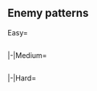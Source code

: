 ==Enemy patterns==
<!--
AUTOGENERATED, leave a comment on this subpage if you have found any issues (incorrect or missing info, non-optimal order, etc.)
-->
{{Section}}
<tabber>
Easy=
{{Event/Map|
{{Event/MapNode|A|Easy|x=510|y=235}}
{{Event/MapNode|B|Easy|x=515|y=140}}
{{Event/MapNode|C|Easy|x=465|y=95}}
{{Event/MapNode|D|Easy|x=445|y=260}}
{{Event/MapNode|E|Easy|x=450|y=195}}
{{Event/MapNode|F|Easy|x=395|y=115}}
{{Event/MapNode|G|Easy|x=380|y=290}}
{{Event/MapNode|H|Easy|x=365|y=205}}
{{Event/MapNode|I|Easy|x=315|y=180}}
{{Event/MapNode|J|Easy|x=315|y=80}}
{{Event/MapNode|K|Easy|x=265|y=155}}
{{Event/MapNode|L|Easy|x=260|y=275}}
{{Event/MapNode|M|Easy|x=260|y=220}}
{{Event/MapNode|N|Easy|x=245|y=70}}
{{Event/MapNode|O|Easy|x=190|y=110}}
{{Event/MapNode|P|Easy|x=185|y=305}}
{{Event/MapNode|Q|Easy|x=170|y=170}}
{{Event/MapNode|R|Easy|x=145|y=260}}
{{Event/MapNode|S|Easy|x=120|y=75}}
{{Event/MapNode|T|Easy|x=105|y=140}}

}}
<div style="width:800px;max-height:400px;overflow:auto;">
{{NodeInfo|diff=Easy|name=深海北方艦隊 潜水部隊 II群
|B
|Medium
|Echelon<br>Line Abreast
|Submarine So-Class/Elite
|Submarine Ka-Class/Elite
|Submarine Ka-Class/Elite
|-
|B
|Medium
|Echelon
|Submarine So-Class/Elite
|Submarine Yo-Class/Elite
|Submarine Yo-Class/Elite
}}
{{NodeInfo|diff=Easy|name=深海北方艦隊 攻撃隊
|C
|Dogfight
|Line Ahead<br>Double Line<br>Diamond
|Standard Carrier Wo-Class/Kai Flagship II
|Battleship Ta-Class/Flagship
|Light Cruiser Tsu-Class
|Destroyer Ro-Class/Late Model
|Destroyer Ro-Class
|Destroyer Ro-Class
}}
{{NodeInfo|diff=Easy|name=深海北方艦隊 前衛展開部隊 B群
|D
|Medium
|Echelon
|Light Carrier Nu-Class/Kai Elite
|Light Cruiser Ho-Class/Flagship
|Torpedo Cruiser Chi-Class/Flagship
|Torpedo Cruiser Chi-Class/Flagship
|Destroyer Ro-Class
|Destroyer Ro-Class
|-
|D
|Medium
|Line Ahead<br>Double Line
|Light Cruiser Ho-Class/Flagship
|Light Carrier Nu-Class/Kai Elite
|Torpedo Cruiser Chi-Class/Flagship
|Torpedo Cruiser Chi-Class/Flagship
|Destroyer Ro-Class
|Destroyer Ro-Class
}}
{{NodeInfo|diff=Easy|name=深海北方艦隊 前衛展開部隊 A群
|E
|Medium
|Diamond
|Light Carrier Nu-Class/Flagship
|Light Carrier Nu-Class/Kai Elite
|Light Cruiser Ho-Class/Flagship
|Light Cruiser Tsu-Class
|Destroyer Ro-Class
|Destroyer Ro-Class
|-
|E
|Medium
|Line Ahead<br>Double Line
|Light Cruiser Ho-Class/Flagship
|Light Carrier Nu-Class/Flagship
|Light Carrier Nu-Class/Kai Elite
|Light Cruiser Tsu-Class
|Destroyer Ro-Class
|Destroyer Ro-Class
}}
{{NodeInfo|diff=Easy|name=深海北方艦隊 攻撃機動部隊
|F
|Medium
|Line Ahead<br>Double Line<br>Diamond
|Standard Carrier Wo-Class/Kai Flagship II
|Battleship Ta-Class/Flagship
|Light Cruiser Tsu-Class
|Destroyer Ro-Class/Late Model
|Destroyer Ro-Class
|Destroyer Ro-Class
}}
{{NodeInfo|diff=Easy|name=深海北方艦隊 支援戦闘集団
|G
|Medium
|Line Ahead<br>Double Line<br>Diamond
|Battleship Ru-Class/Flagship
|Battleship Ru-Class/Elite
|Battleship Ru-Class/Elite
|Light Carrier Nu-Class/Kai Elite
|Destroyer Ro-Class/Late Model
|Destroyer Ro-Class/Late Model
}}
{{NodeInfo|diff=Easy|name=深海北方艦隊 潜水部隊 I群
|H
|Medium
|Echelon
|Submarine So-Class/Elite
|Submarine Ka-Class/Elite
|Submarine Ka-Class/Elite
|-
|H
|Medium
|Echelon<br>Line Abreast
|Submarine So-Class/Flagship
|Submarine Ka-Class/Elite
|Submarine Ka-Class/Elite
}}
{{NodeInfo|diff=Easy|name=深海北方艦隊 精鋭戦艦集団
|K
|Medium
|Diamond
|Battleship Princess
|Battleship Ru-Class/Elite
|Battleship Ru-Class/Elite
|Destroyer Ha-Class/Late Model
|Destroyer Ro-Class
|Destroyer Ro-Class
}}
{{NodeInfo|diff=Easy|name=深海北方艦隊 攻撃隊
|L
|Dogfight
|Diamond
|Aircraft Carrier Princess/II
|Light Carrier Nu-Class/Kai Elite
|Destroyer Ro-Class/Late Model
|Destroyer Ro-Class
|Destroyer Ro-Class
|Destroyer Ro-Class
|-
|L
|Dogfight
|Diamond
|Aircraft Carrier Princess/II
|Light Carrier Nu-Class/Kai Elite
|Light Cruiser Tsu-Class
|Destroyer Ro-Class
|Destroyer Ro-Class
|Destroyer Ro-Class
|-
|L
|Dogfight
|Diamond
|Aircraft Carrier Princess/II
|Light Carrier Nu-Class/Kai Elite
|Light Cruiser Tsu-Class
|Destroyer Ro-Class/Late Model
|Destroyer Ro-Class
|Destroyer Ro-Class
}}
{{NodeInfo|diff=Easy|name=深海北方艦隊 主力空母機動部隊
|M
|Medium
|Diamond
|Aircraft Carrier Princess/II
|Light Carrier Nu-Class/Kai Elite
|Destroyer Ro-Class/Late Model
|Destroyer Ro-Class
|Destroyer Ro-Class
|Destroyer Ro-Class
|-
|M
|Medium
|Diamond
|Aircraft Carrier Princess/II
|Light Carrier Nu-Class/Kai Elite
|Light Cruiser Tsu-Class
|Destroyer Ro-Class
|Destroyer Ro-Class
|Destroyer Ro-Class
|-
|M
|Medium
|Diamond
|Aircraft Carrier Princess/II
|Light Carrier Nu-Class/Kai Elite
|Light Cruiser Tsu-Class
|Destroyer Ro-Class/Late Model
|Destroyer Ro-Class
|Destroyer Ro-Class
}}
{{NodeInfo|diff=Easy|name=深海北方艦隊 高速打撃予備群
|N
|Medium
|Line Ahead
|Battleship Ta-Class/Flagship
|Light Cruiser He-Class/Flagship
|Light Cruiser Tsu-Class
|Destroyer Ro-Class/Late Model
|Destroyer Ro-Class
|Destroyer Ro-Class
|-
|N
|Medium
|Line Ahead
|Battleship Ta-Class/Flagship
|Battleship Ta-Class/Flagship
|Light Cruiser Tsu-Class
|Destroyer Ro-Class/Late Model
|Destroyer Ro-Class
|Destroyer Ro-Class
|-
|N
|Medium
|Line Ahead
|Battleship Ta-Class/Flagship
|Battleship Ta-Class/Flagship
|Light Cruiser Tsu-Class
|Destroyer Ha-Class/Late Model
|Destroyer Ro-Class
|Destroyer Ro-Class
}}
{{NodeInfo|diff=Easy|name=深海北方艦隊 旗艦艦隊攻撃隊
|O
|Dogfight
|Diamond
|Northern Water Princess
|Battleship Ru-Class/Flagship
|Battleship Ru-Class/Elite
|Battleship Ru-Class/Elite
|Light Carrier Nu-Class/Kai Elite
|Light Carrier Nu-Class/Kai Elite
|-
|O
|Dogfight
|Diamond
|Northern Water Princess/Damaged
|Battleship Princess
|Battleship Ru-Class/Elite
|Light Carrier Nu-Class/Kai Elite
|Light Carrier Nu-Class/Kai Elite
|Light Carrier Nu-Class/Kai Elite
}}
{{NodeInfo|diff=Easy|name=深海北方艦隊 精鋭戦艦集団
|R
|Boss
|Cruising<br>Formation 3
|Battleship Princess
|Heavy Cruiser Ri-Class/Flagship
|Light Cruiser He-Class/Flagship
|Torpedo Cruiser Chi-Class/Elite
|Torpedo Cruiser Chi-Class/Elite
|Light Carrier Nu-Class/Kai Elite
|Light Cruiser He-Class/Flagship
|Light Cruiser Ho-Class/Elite
|Destroyer Ha-Class/Late Model
|Destroyer Ro-Class
|Destroyer Ro-Class
|Destroyer Ro-Class
}}
{{NodeInfo|diff=Easy|name=深海北方艦隊 旗艦艦隊
|T
|Boss
|Cruising<br>Formation 3
|Northern Water Princess
|Battleship Ru-Class/Flagship
|Battleship Ru-Class/Elite
|Battleship Ru-Class/Elite
|Light Carrier Nu-Class/Kai Elite
|Heavy Cruiser Ne-Class
|Light Cruiser He-Class/Flagship
|Destroyer Ha-Class/Late Model
|Destroyer Ha-Class/Late Model
|Destroyer Ro-Class
|Destroyer Ro-Class
|Destroyer Ro-Class
|-
|T
|Boss/Final
|Cruising<br>Formation 3
|Northern Water Princess/Damaged
|Battleship Princess
|Battleship Ru-Class/Elite
|Battleship Ru-Class/Elite
|Light Carrier Nu-Class/Kai Elite
|Heavy Cruiser Ne-Class
|Light Cruiser He-Class/Flagship
|Destroyer Ancient Princess
|Destroyer Ha-Class/Late Model
|Destroyer Ha-Class/Late Model
|Destroyer Ro-Class
|Destroyer Ro-Class
}}
</div> <!-- overflow -->
|-|Medium=
{{Event/Map|
{{Event/MapNode|A|Medium|x=510|y=235}}
{{Event/MapNode|B|Medium|x=515|y=140}}
{{Event/MapNode|C|Medium|x=465|y=95}}
{{Event/MapNode|D|Medium|x=445|y=260}}
{{Event/MapNode|E|Medium|x=450|y=195}}
{{Event/MapNode|F|Medium|x=395|y=115}}
{{Event/MapNode|G|Medium|x=380|y=290}}
{{Event/MapNode|H|Medium|x=365|y=205}}
{{Event/MapNode|I|Medium|x=315|y=180}}
{{Event/MapNode|J|Medium|x=315|y=80}}
{{Event/MapNode|K|Medium|x=265|y=155}}
{{Event/MapNode|L|Medium|x=260|y=275}}
{{Event/MapNode|M|Medium|x=260|y=220}}
{{Event/MapNode|N|Medium|x=245|y=70}}
{{Event/MapNode|O|Medium|x=190|y=110}}
{{Event/MapNode|P|Medium|x=185|y=305}}
{{Event/MapNode|Q|Medium|x=170|y=170}}
{{Event/MapNode|R|Medium|x=145|y=260}}
{{Event/MapNode|S|Medium|x=120|y=75}}
{{Event/MapNode|T|Medium|x=105|y=140}}
}}
<div style="width:800px;max-height:400px;overflow:auto;">
{{NodeInfo|diff=Medium|name=深海北方艦隊 潜水部隊 II群
|B
|Medium
|Echelon
|Submarine So-Class/Flagship
|Submarine Ka-Class/Elite
|Submarine Ka-Class/Elite
}}
{{NodeInfo|diff=Medium|name=深海北方艦隊 攻撃隊
|C
|Dogfight
|Diamond
|Standard Carrier Wo-Class/Kai Flagship II
|Light Carrier Nu-Class/Kai Elite
|Battleship Ta-Class/Flagship
|Light Cruiser Tsu-Class
|Destroyer Ro-Class/Late Model
|Destroyer Ro-Class/Late Model
}}
{{NodeInfo|diff=Medium|name=深海北方艦隊 前衛展開部隊 B群
|D
|Medium
|Echelon
|Light Carrier Nu-Class/Kai Elite
|Light Cruiser Ho-Class/Flagship
|Torpedo Cruiser Chi-Class/Flagship
|Torpedo Cruiser Chi-Class/Flagship
|Destroyer Ha-Class/Late Model
|Destroyer Ha-Class/Late Model
|-
|D
|Medium
|Line Ahead<br>Double Line
|Light Cruiser Ho-Class/Flagship
|Light Carrier Nu-Class/Kai Elite
|Torpedo Cruiser Chi-Class/Flagship
|Torpedo Cruiser Chi-Class/Flagship
|Destroyer Ha-Class/Late Model
|Destroyer Ha-Class/Late Model
}}
{{NodeInfo|diff=Medium|name=深海北方艦隊 前衛展開部隊 A群
|E
|Medium
|Diamond
|Light Carrier Nu-Class/Kai Elite
|Light Carrier Nu-Class/Kai Elite
|Light Cruiser Ho-Class/Flagship
|Light Cruiser Tsu-Class
|Destroyer Ha-Class/Late Model
|Destroyer Ha-Class/Late Model
|-
|E
|Medium
|Line Ahead<br>Double Line
|Light Cruiser Ho-Class/Flagship
|Light Carrier Nu-Class/Kai Elite
|Light Carrier Nu-Class/Kai Elite
|Light Cruiser Tsu-Class
|Destroyer Ha-Class/Late Model
|Destroyer Ha-Class/Late Model
}}
{{NodeInfo|diff=Medium|name=深海北方艦隊 攻撃機動部隊
|F
|Medium
|Line Ahead<br>Double Line<br>Diamond
|Standard Carrier Wo-Class/Kai Flagship II
|Light Carrier Nu-Class/Kai Elite
|Battleship Ta-Class/Flagship
|Light Cruiser Tsu-Class
|Destroyer Ro-Class/Late Model
|Destroyer Ro-Class/Late Model
}}
{{NodeInfo|diff=Medium|name=深海北方艦隊 支援戦闘集団
|G
|Medium
|Diamond
|Light Carrier Nu-Class/Kai Elite
|Battleship Ru-Class/Flagship
|Battleship Ru-Class/Flagship
|Battleship Ru-Class/Flagship
|Destroyer Ro-Class/Late Model
|Destroyer Ro-Class/Late Model
|-
|G
|Medium
|Line Ahead<br>Double Line
|Battleship Ru-Class/Flagship
|Battleship Ru-Class/Flagship
|Battleship Ru-Class/Flagship
|Light Carrier Nu-Class/Kai Elite
|Destroyer Ro-Class/Late Model
|Destroyer Ro-Class/Late Model
}}
{{NodeInfo|diff=Medium|name=深海北方艦隊 潜水部隊 I群
|H
|Medium
|Echelon<br>Line Abreast
|Submarine So-Class/Flagship
|Submarine Ka-Class/Elite
|Submarine Ka-Class/Elite
|-
|H
|Medium
|Echelon<br>Line Abreast
|Submarine So-Class/Flagship
|Submarine Ka-Class/Elite
|Submarine Ka-Class/Elite
|Submarine Ka-Class/Elite
}}
{{NodeInfo|diff=Medium|name=深海北方艦隊 攻撃隊
|L
|Dogfight
|Diamond
|Aircraft Carrier Princess/II
|Light Carrier Nu-Class/Kai Elite
|Light Cruiser Ho-Class/Flagship
|Light Cruiser Tsu-Class
|Destroyer Ro-Class/Late Model
|Destroyer Ro-Class/Late Model
|-
|L
|Dogfight
|Diamond
|Aircraft Carrier Princess/II
|Light Carrier Nu-Class/Kai Elite
|Light Cruiser He-Class/Flagship
|Light Cruiser Tsu-Class
|Destroyer Ro-Class/Late Model
|Destroyer Ro-Class/Late Model
|-
|L
|Dogfight
|Diamond
|Aircraft Carrier Princess/II
|Light Carrier Nu-Class/Kai Flagship
|Light Carrier Nu-Class/Kai Elite
|Light Cruiser Tsu-Class
|Destroyer Ro-Class/Late Model
|Destroyer Ro-Class/Late Model
}}
{{NodeInfo|diff=Medium|name=深海北方艦隊 主力空母機動部隊
|M
|Medium
|Diamond
|Aircraft Carrier Princess/II
|Light Carrier Nu-Class/Kai Elite
|Light Cruiser Ho-Class/Flagship
|Light Cruiser Tsu-Class
|Destroyer Ro-Class/Late Model
|Destroyer Ro-Class/Late Model
|-
|M
|Medium
|Diamond
|Aircraft Carrier Princess/II
|Light Carrier Nu-Class/Kai Elite
|Light Cruiser He-Class/Flagship
|Light Cruiser Tsu-Class
|Destroyer Ro-Class/Late Model
|Destroyer Ro-Class/Late Model
|-
|M
|Medium
|Diamond
|Aircraft Carrier Princess/II
|Light Carrier Nu-Class/Kai Flagship
|Light Carrier Nu-Class/Kai Elite
|Light Cruiser Tsu-Class
|Destroyer Ro-Class/Late Model
|Destroyer Ro-Class/Late Model
}}
{{NodeInfo|diff=Medium|name=深海北方艦隊 高速打撃予備群
|N
|Medium
|Line Ahead
|Battleship Ta-Class/Flagship
|Light Cruiser He-Class/Flagship
|Light Cruiser Tsu-Class
|Light Cruiser Tsu-Class
|Destroyer Ro-Class/Late Model
|Destroyer Ro-Class/Late Model
|-
|N
|Medium
|Line Ahead
|Battleship Ta-Class/Flagship
|Battleship Ta-Class/Flagship
|Light Cruiser Tsu-Class
|Light Cruiser Tsu-Class
|Destroyer Ro-Class/Late Model
|Destroyer Ro-Class/Late Model
|-
|N
|Medium
|Diamond
|Battleship Ta-Class/Flagship
|Battleship Ta-Class/Flagship
|Light Cruiser Tsu-Class
|Light Cruiser Tsu-Class
|Destroyer Ha-Class/Late Model
|Destroyer Ha-Class/Late Model
}}
{{NodeInfo|diff=Medium|name=深海北方艦隊 旗艦艦隊攻撃隊
|O
|Dogfight
|Diamond
|Northern Water Princess/II
|Battleship Princess
|Battleship Ru-Class/Flagship
|Battleship Ru-Class/Flagship
|Light Carrier Nu-Class/Kai Flagship
|Light Carrier Nu-Class/Kai Elite
|-
|O
|Dogfight
|Diamond
|Northern Water Princess/Damaged II
|Battleship Princess
|Battleship Ru-Class/Flagship
|Light Carrier Nu-Class/Kai Flagship
|Light Carrier Nu-Class/Kai Elite
|Light Carrier Nu-Class/Kai Elite
}}
{{NodeInfo|diff=Medium|name=深海北方艦隊 精鋭戦艦集団
|R
|Boss
|Cruising<br>Formation 3
|Battleship Princess
|Battleship Ru-Class/Flagship
|Battleship Ru-Class/Flagship
|Light Cruiser He-Class/Flagship
|Light Carrier Nu-Class/Kai Elite
|Light Carrier Nu-Class/Kai Elite
|Light Cruiser He-Class/Flagship
|Torpedo Cruiser Chi-Class/Elite
|Torpedo Cruiser Chi-Class/Elite
|Destroyer Ha-Class/Late Model
|Destroyer Ro-Class
|Destroyer Ro-Class
}}
{{NodeInfo|diff=Medium|name=深海北方艦隊 旗艦艦隊
|T
|Boss
|Cruising<br>Formation 3
|Northern Water Princess/II
|Battleship Princess
|Battleship Ru-Class/Flagship
|Battleship Ru-Class/Flagship
|Light Carrier Nu-Class/Kai Flagship
|Heavy Cruiser Ne-Class
|Light Cruiser He-Class/Flagship
|Light Cruiser Tsu-Class
|Destroyer Ha-Class/Late Model
|Destroyer Ha-Class/Late Model
|Destroyer Ro-Class
|Destroyer Ro-Class
|-
|T
|Boss/Final
|Cruising<br>Formation 3
|Northern Water Princess/Damaged II
|Battleship Princess
|Battleship Ru-Class/Flagship
|Light Carrier Nu-Class/Kai Flagship
|Heavy Cruiser Ne-Class
|Heavy Cruiser Ne-Class
|Light Cruiser He-Class/Flagship
|Light Cruiser Tsu-Class
|Light Cruiser Tsu-Class
|Destroyer Ancient Princess
|Destroyer Ha-Class/Late Model
|Destroyer Ha-Class/Late Model
}}
</div> <!-- overflow -->
|-|Hard=
{{Event/Map|
{{Event/MapNode|A|Hard|x=510|y=235}}
{{Event/MapNode|B|Hard|x=515|y=140}}
{{Event/MapNode|C|Hard|x=465|y=95}}
{{Event/MapNode|D|Hard|x=445|y=260}}
{{Event/MapNode|E|Hard|x=450|y=195}}
{{Event/MapNode|F|Hard|x=395|y=115}}
{{Event/MapNode|G|Hard|x=380|y=290}}
{{Event/MapNode|H|Hard|x=365|y=205}}
{{Event/MapNode|I|Hard|x=315|y=180}}
{{Event/MapNode|J|Hard|x=315|y=80}}
{{Event/MapNode|K|Hard|x=265|y=155}}
{{Event/MapNode|L|Hard|x=260|y=275}}
{{Event/MapNode|M|Hard|x=260|y=220}}
{{Event/MapNode|N|Hard|x=245|y=70}}
{{Event/MapNode|O|Hard|x=190|y=110}}
{{Event/MapNode|P|Hard|x=185|y=305}}
{{Event/MapNode|Q|Hard|x=170|y=170}}
{{Event/MapNode|R|Hard|x=145|y=260}}
{{Event/MapNode|S|Hard|x=120|y=75}}
{{Event/MapNode|T|Hard|x=105|y=140}}
}}
<div style="width:800px;max-height:400px;overflow:auto;">
{{NodeInfo|diff=Hard|name=深海北方艦隊 潜水部隊 II群
|B
|Medium
|Echelon
|Submarine So-Class/Flagship
|Submarine Yo-Class/Elite
|Submarine Yo-Class/Elite
|-
|B
|Medium
|Echelon<br>Line Abreast
|Submarine So-Class/Flagship
|Submarine So-Class/Elite
|Submarine So-Class/Elite
}}
{{NodeInfo|diff=Hard|name=深海北方艦隊 攻撃隊
|C
|Dogfight
|Line Ahead<br>Double Line<br>Diamond
|Standard Carrier Wo-Class/Kai Flagship IV
|Light Carrier Nu-Class/Kai Flagship
|Battleship Ta-Class/Flagship
|Light Cruiser Tsu-Class/Elite
|Destroyer Ha-Class/Late Model
|Destroyer Ha-Class/Late Model
}}
{{NodeInfo|diff=Hard|name=深海北方艦隊 前衛展開部隊 B群
|D
|Medium
|Echelon
|Light Carrier Nu-Class/Kai Flagship
|Light Cruiser He-Class/Flagship
|Torpedo Cruiser Chi-Class/Flagship
|Torpedo Cruiser Chi-Class/Flagship
|Destroyer Ha-Class/Late Model
|Destroyer Ha-Class/Late Model
|-
|D
|Medium
|Line Ahead<br>Double Line
|Light Cruiser He-Class/Flagship
|Light Carrier Nu-Class/Kai Flagship
|Torpedo Cruiser Chi-Class/Flagship
|Torpedo Cruiser Chi-Class/Flagship
|Destroyer Ha-Class/Late Model
|Destroyer Ha-Class/Late Model
}}
{{NodeInfo|diff=Hard|name=深海北方艦隊 前衛展開部隊 A群
|E
|Medium
|Diamond
|Light Carrier Nu-Class/Kai Flagship
|Light Carrier Nu-Class/Kai Flagship
|Light Cruiser He-Class/Flagship
|Light Cruiser Tsu-Class/Elite
|Destroyer Ha-Class/Late Model
|Destroyer Ha-Class/Late Model
|-
|E
|Medium
|Line Ahead<br>Double Line
|Light Cruiser He-Class/Flagship
|Light Carrier Nu-Class/Kai Flagship
|Light Carrier Nu-Class/Kai Flagship
|Light Cruiser Tsu-Class/Elite
|Destroyer Ha-Class/Late Model
|Destroyer Ha-Class/Late Model
}}
{{NodeInfo|diff=Hard|name=深海北方艦隊 攻撃機動部隊
|F
|Medium
|Line Ahead<br>Double Line<br>Diamond
|Standard Carrier Wo-Class/Kai Flagship IV
|Light Carrier Nu-Class/Kai Flagship
|Battleship Ta-Class/Flagship
|Light Cruiser Tsu-Class/Elite
|Destroyer Ha-Class/Late Model
|Destroyer Ha-Class/Late Model
}}
{{NodeInfo|diff=Hard|name=深海北方艦隊 支援戦闘集団
|G
|Medium
|Diamond
|Light Carrier Nu-Class/Kai Flagship
|Battleship Ru-Class/Flagship
|Battleship Ru-Class/Flagship
|Battleship Ru-Class/Flagship
|Destroyer Ro-Class/Late Model
|Destroyer Ro-Class/Late Model
|-
|G
|Medium
|Line Ahead<br>Double Line
|Battleship Ru-Class/Flagship
|Battleship Ru-Class/Flagship
|Battleship Ru-Class/Flagship
|Light Carrier Nu-Class/Kai Flagship
|Destroyer Ro-Class/Late Model
|Destroyer Ro-Class/Late Model
}}
{{NodeInfo|diff=Hard|name=深海北方艦隊 潜水部隊 I群
|H
|Medium
|Echelon
|Submarine So-Class/Flagship
|Submarine So-Class/Elite
|Submarine Ka-Class/Elite
|Submarine Ka-Class/Elite
|-
|H
|Medium
|Echelon<br>Line Abreast
|Submarine So-Class/Flagship
|Submarine So-Class/Elite
|Submarine So-Class/Elite
|Submarine So-Class/Elite
}}
{{NodeInfo|diff=Hard|name=深海北方艦隊 精鋭戦艦集団
|K
|Medium
|Line Ahead
|Battleship Princess
|Battleship Ru-Class/Flagship
|Battleship Ru-Class/Flagship
|Heavy Cruiser Ri-Class/Flagship
|Destroyer Ha-Class/Late Model
|Destroyer Ha-Class/Late Model
|-
|K
|Medium
|Line Ahead
|Battleship Princess
|Battleship Princess
|Battleship Ru-Class/Flagship
|Battleship Ru-Class/Flagship
|Destroyer Ha-Class/Late Model
|Destroyer Ha-Class/Late Model
}}
{{NodeInfo|diff=Hard|name=深海北方艦隊 攻撃隊
|L
|Dogfight
|Diamond
|Aircraft Carrier Princess/II
|Light Carrier Nu-Class/Kai Elite
|Light Cruiser He-Class/Flagship
|Light Cruiser Tsu-Class/Elite
|Destroyer Ha-Class/Late Model
|Destroyer Ha-Class/Late Model
|-
|L
|Dogfight
|Diamond
|Aircraft Carrier Princess/II
|Light Carrier Nu-Class/Kai Flagship
|Light Cruiser He-Class/Flagship
|Light Cruiser Tsu-Class/Elite
|Destroyer Ha-Class/Late Model
|Destroyer Ha-Class/Late Model
|-
|L
|Dogfight
|Diamond
|Aircraft Carrier Princess/II
|Light Carrier Nu-Class/Kai Flagship
|Light Carrier Nu-Class/Kai Flagship
|Light Cruiser Tsu-Class/Elite
|Destroyer Ha-Class/Late Model
|Destroyer Ha-Class/Late Model
}}
{{NodeInfo|diff=Hard|name=深海北方艦隊 主力空母機動部隊
|M
|Medium
|Diamond
|Aircraft Carrier Princess/II
|Light Carrier Nu-Class/Kai Elite
|Light Cruiser He-Class/Flagship
|Light Cruiser Tsu-Class/Elite
|Destroyer Ha-Class/Late Model
|Destroyer Ha-Class/Late Model
|-
|M
|Medium
|Diamond
|Aircraft Carrier Princess/II
|Light Carrier Nu-Class/Kai Flagship
|Light Cruiser He-Class/Flagship
|Light Cruiser Tsu-Class/Elite
|Destroyer Ha-Class/Late Model
|Destroyer Ha-Class/Late Model
|-
|M
|Medium
|Diamond
|Aircraft Carrier Princess/II
|Light Carrier Nu-Class/Kai Flagship
|Light Carrier Nu-Class/Kai Flagship
|Light Cruiser Tsu-Class/Elite
|Destroyer Ha-Class/Late Model
|Destroyer Ha-Class/Late Model
}}
{{NodeInfo|diff=Hard|name=深海北方艦隊 高速打撃予備群
|N
|Medium
|Line Ahead
|Battleship Ta-Class/Flagship
|Light Cruiser He-Class/Flagship
|Light Cruiser Tsu-Class/Elite
|Light Cruiser Tsu-Class/Elite
|Destroyer Ro-Class/Late Model
|Destroyer Ro-Class/Late Model
|-
|N
|Medium
|Line Ahead
|Battleship Ta-Class/Flagship
|Battleship Ta-Class/Flagship
|Light Cruiser Tsu-Class/Elite
|Light Cruiser Tsu-Class/Elite
|Destroyer Ro-Class/Late Model
|Destroyer Ro-Class/Late Model
|-
|N
|Medium
|Line Ahead
|Battleship Ta-Class/Flagship
|Battleship Ta-Class/Flagship
|Light Cruiser Tsu-Class/Elite
|Light Cruiser Tsu-Class/Elite
|Destroyer Ha-Class/Late Model
|Destroyer Ha-Class/Late Model
}}
{{NodeInfo|diff=Hard|name=深海北方艦隊 旗艦艦隊攻撃隊
|O
|Dogfight
|Diamond
|Northern Water Princess/III
|Battleship Princess
|Battleship Ru-Class/Flagship
|Battleship Ru-Class/Flagship
|Light Carrier Nu-Class/Kai Flagship
|Light Carrier Nu-Class/Kai Flagship
|-
|O
|Dogfight
|Diamond
|Northern Water Princess/Damaged III
|Battleship Princess
|Battleship Princess
|Light Carrier Nu-Class/Kai Flagship
|Light Carrier Nu-Class/Kai Flagship
|Light Carrier Nu-Class/Kai Flagship
}}
{{NodeInfo|diff=Hard|name=深海北方艦隊 精鋭戦艦集団
|R
|Boss
|Cruising<br>Formation 3
|Battleship Princess
|Battleship Ru-Class/Flagship
|Battleship Ru-Class/Flagship
|Light Cruiser He-Class/Flagship
|Light Carrier Nu-Class/Kai Flagship
|Light Carrier Nu-Class/Kai Flagship
|Light Cruiser He-Class/Flagship
|Destroyer Ancient Princess
|Torpedo Cruiser Chi-Class/Flagship
|Torpedo Cruiser Chi-Class/Flagship
|Destroyer Ha-Class/Late Model Elite
|Destroyer Ha-Class/Late Model Elite
|-
|R
|Boss/Final
|Cruising<br>Formation 3
|Battleship Princess
|Battleship Princess
|Battleship Ru-Class/Flagship
|Light Cruiser He-Class/Flagship
|Light Carrier Nu-Class/Kai Flagship
|Light Carrier Nu-Class/Kai Flagship
|Light Cruiser He-Class/Flagship
|Destroyer Ancient Princess/II
|Torpedo Cruiser Chi-Class/Flagship
|Torpedo Cruiser Chi-Class/Flagship
|Destroyer Ha-Class/Late Model Elite
|Destroyer Ha-Class/Late Model Elite
}}
{{NodeInfo|diff=Hard|name=深海北方艦隊 旗艦艦隊
|T
|Boss
|Cruising<br>Formation 3
|Northern Water Princess/III
|Battleship Princess
|Battleship Ru-Class/Flagship
|Battleship Ru-Class/Flagship
|Light Carrier Nu-Class/Kai Flagship
|Heavy Cruiser Ne-Class/Elite
|Light Cruiser He-Class/Flagship
|Light Cruiser Tsu-Class/Elite
|Destroyer Ancient Princess
|Destroyer Ha-Class/Late Model Elite
|Destroyer Ha-Class/Late Model Elite
|Destroyer Ha-Class/Late Model Elite
|-
|T
|Boss/Final
|Cruising<br>Formation 3
|Northern Water Princess/Damaged III
|Battleship Princess
|Battleship Princess
|Light Carrier Nu-Class/Kai Flagship
|Heavy Cruiser Ne-Class/Elite
|Heavy Cruiser Ne-Class/Elite
|Light Cruiser He-Class/Flagship
|Light Cruiser Tsu-Class/Elite
|Light Cruiser Tsu-Class/Elite
|Destroyer Ancient Princess/II
|Destroyer Ha-Class/Late Model Elite
|Destroyer Ha-Class/Late Model Elite
}}
</div> <!-- overflow -->
</tabber>
{{SectionEnd}}